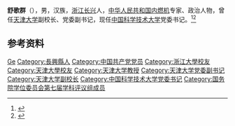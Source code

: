 '''舒歌群'''（{{bd|1964年|3月|}}），男，汉族，[[浙江|浙江]][[长兴县|长兴]]人，[[中华人民共和国|中华人民共和国]][[内燃机|内燃机]]专家、政治人物，曾任[[天津大学|天津大学]]副校长、党委副书记，现任[[中国科学技术大学|中国科学技术大学]]党委书记。<ref>{{Cite web|title=舒歌群任中国科学技术大学党委书记(副部长级)|url=http://renshi.people.com.cn/n1/2018/0516/c139617-29993442.html|accessdate=2020-12-25|work=人民网}}</ref><ref>{{Cite web|title=舒歌群任中国科大党委书记 许武不再担任(图 简历)|url=http://district.ce.cn/newarea/sddy/201805/15/t20180515_29141192.shtml|accessdate=2020-12-25|work=中国经济网}}</ref>

== 参考资料 ==
{{reflist}}

{{天津大学}}
{{中国科学技术大学}}
{{国务院学位委员会第七届学科评议组/动力工程及工程热物理}}

{{Authority control}}
{{DEFAULTSORT:Shu舒}}
[[Category:舒姓|Ge]]
[[Category:長興縣人|Category:長興縣人]]
[[Category:中国共产党党员|Category:中国共产党党员]]
[[Category:浙江大學校友|Category:浙江大學校友]]
[[Category:天津大學校友|Category:天津大學校友]]
[[Category:天津大学教授|Category:天津大学教授]]
[[Category:天津大学党委副书记|Category:天津大学党委副书记]]
[[Category:天津大学副校长|Category:天津大学副校长]]
[[Category:中国科学技术大学党委书记|Category:中国科学技术大学党委书记]]
[[Category:国务院学位委员会第七届学科评议组成员|Category:国务院学位委员会第七届学科评议组成员]]

{{中国人物小作品}}
